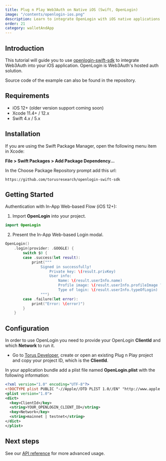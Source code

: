 ```yaml
---
title: Plug n Play Web3Auth on Native iOS (Swift, OpenLogin)
image: "/contents/openlogin-ios.png"
description: Learn to integrate OpenLogin with iOS native applications
order: 21
category: walletAndApp
---
```


## Introduction

This tutorial will guide you to use [openlogin-swift-sdk](https://github.com/torusresearch/openlogin-swift-sdk) to integrate Web3Auth into your iOS
application. OpenLogin is Web3Auth's hosted auth solution.

Source code of the example can also be found in the repository.

## Requirements

- iOS 12+ (older version support coming soon)
- Xcode 11.4+ / 12.x
- Swift 4.x / 5.x

## Installation

If you are using the Swift Package Manager, open the following menu item in Xcode:

**File > Swift Packages > Add Package Dependency...**

In the Choose Package Repository prompt add this url:

```
https://github.com/torusresearch/openlogin-swift-sdk
```

## Getting Started

Authentication with In-App Web-based Flow (iOS 12+):

1. Import **OpenLogin** into your project.

```swift
import OpenLogin
```

2. Present the In-App Web-based Login modal.

```swift
OpenLogin()
    .login(provider: .GOOGLE) {
        switch $0 {
        case .success(let result):
            print("""
                Signed in successfully!
                    Private key: \(result.privKey)
                    User info:
                        Name: \(result.userInfo.name)
                        Profile image: \(result.userInfo.profileImage ?? "N/A")
                        Type of login: \(result.userInfo.typeOfLogin)
                """)
        case .failure(let error):
            print("Error: \(error)")
        }
    }
```

## Configuration

In order to use OpenLogin you need to provide your OpenLogin **ClientId** and which **Network** to run it.

- Go to [Torus Developer](https://dashboard.web3auth.io), create or open an existing Plug n Play project and copy your project ID, which is the
  **ClientId**.

In your application bundle add a plist file named **OpenLogin.plist** with the following information:

```xml
<?xml version="1.0" encoding="UTF-8"?>
<!DOCTYPE plist PUBLIC "-//Apple//DTD PLIST 1.0//EN" "http://www.apple.com/DTDs/PropertyList-1.0.dtd">
<plist version="1.0">
<dict>
  <key>ClientId</key>
  <string>YOUR_OPENLOGIN_CLIENT_ID</string>
  <key>Network</key>
  <string>mainnet | testnet</string>
</dict>
</plist>
```

## Next steps

See our [API reference](https://docs.tor.us/open-login/api-reference/usage) for more advanced usage.
